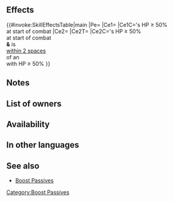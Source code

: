 {{Passive
|name=Deluge Boost
|type=A
|exclusive=0
|canUseWeapon={{WeaponList|All}}
|canUseMove={{MoveList|All}}
|properties=random_owner
|1name=Deluge Boost 3
|1tagid=SID_生命の疾風静水3
|1effect=Grants HP+5.<br><br>At start of combat, if unit's HP ≥ 50%, grants Spd/Res+7 to unit during combat, and also, if unit is within 2 spaces of an ally with HP ≥ 50%, inflicts Special cooldown charge -1 on foe per attack during combat (only highest value applied; does not stack).
|statModifiers1=5,0,0,0,0
|1cost=300
|1required=Wind Boost 3;Water Boost 3
}}
==Effects==
{{#invoke:SkillEffectsTable|main
|Pe={{Eft|Stat Boosts|HP|5}}
|Ce1={{Eft|Temporary buffs|Spd/Res|7}}
|Ce1C={{Tgt|Unit}}'s HP ≥ 50%<br>at start of combat
|Ce2={{Eft|Guard}}
|Ce2T={{Tgt|Foe}}
|Ce2C={{Tgt|Unit}}'s HP ≥ 50%<br>at start of combat<br>'''&'''{{Tgt|Unit}} is<br>[[within 2 spaces]]<br>of an {{Tgt|Ally}}<br>with HP ≥ 50%
}}

==Notes==
{{Temporary buffs}}
{{CooldownChargeMinus}}
==List of owners==
{{Skill Hero List}}
==Availability==
{{PassiveFocusList}}
{{PassiveDistributionList}}
{{PassiveCombatManualList}}
==In other languages==
{{OtherLanguages
|japanese=
|german=
|spanishEU=
|spanishLA=
|french=
|italian=
|chineseTW=
|portuguese=
}}
==See also==
{{See also skills|cond=Description LIKE '%unit is within _ spaces of an ally with HP ≥%' AND Exclusive='1'}}
* [[Boost Passives]]
{{Passives Navbox|A}}
[[Category:Boost Passives]]